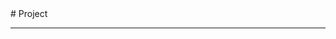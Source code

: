 
<BaseLayout title="Project">
  <BaseCard title="Project">
# Project

---

  </BaseCard>
  <ProjectCard
    title="Hylex"
    image="https://frosti.saroprock.com/view.png"
    desc="一个干净、优美、快速的博客模板！"
    url="https://github.com/EveSunMaple/Frosti"
    badge="Astro"
    target="_self"
  />
  <ProjectCard
    title="Word-testing-application"
    image="https://raw.githubusercontent.com/EveSunMaple/Word-testing-application/master/view.png"
    desc="一个用Python和Tkinter制作的单词测试应用"
    url="https://github.com/EveSunMaple/Word-testing-application"
    badge="Python"
    target="_self"
  />
  <ProjectCard
    title="InfinitySky"
    image="https://raw.githubusercontent.com/EveSunMaple/InfinitySky/master/view.png"
    desc="一个ExtraEasy2D的示例项目"
    url="https://github.com/EveSunMaple/InfinitySky"
    badge="C++"
    target="_self"
  />
  <ProjectCard
    title="code-judge"
    image="https://raw.githubusercontent.com/EveSunMaple/code-judge/master/index.png"
    desc="An elegant yet uncomplicated CPP judging system for informatics competitions."
    url="https://github.com/EveSunMaple/code-judge"
    badge="C++"
    target="_self"
  />
</BaseLayout>
<ProjectJS />
